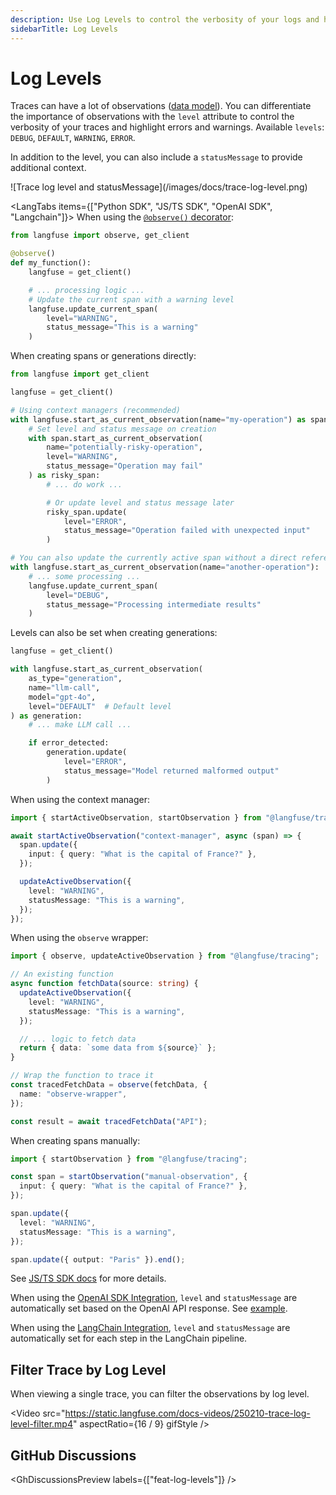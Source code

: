 ```yaml
---
description: Use Log Levels to control the verbosity of your logs and highlight errors and warnings.
sidebarTitle: Log Levels
---
```


# Log Levels

Traces can have a lot of observations ([data model](/docs/tracing#introduction-to-traces-in-langfuse)). You can differentiate the importance of observations with the `level` attribute to control the verbosity of your traces and highlight errors and warnings. Available `levels`: `DEBUG`, `DEFAULT`, `WARNING`, `ERROR`.

In addition to the level, you can also include a `statusMessage` to provide additional context.

<Frame border fullWidth>
  ![Trace log level and statusMessage](/images/docs/trace-log-level.png)
</Frame>

<LangTabs items={["Python SDK", "JS/TS SDK", "OpenAI SDK", "Langchain"]}>
<Tab>
When using the [`@observe()` decorator](/docs/sdk/python/decorators):

```python
from langfuse import observe, get_client

@observe()
def my_function():
    langfuse = get_client()

    # ... processing logic ...
    # Update the current span with a warning level
    langfuse.update_current_span(
        level="WARNING",
        status_message="This is a warning"
    )
```

When creating spans or generations directly:

```python
from langfuse import get_client

langfuse = get_client()

# Using context managers (recommended)
with langfuse.start_as_current_observation(name="my-operation") as span:
    # Set level and status message on creation
    with span.start_as_current_observation(
        name="potentially-risky-operation",
        level="WARNING",
        status_message="Operation may fail"
    ) as risky_span:
        # ... do work ...

        # Or update level and status message later
        risky_span.update(
            level="ERROR",
            status_message="Operation failed with unexpected input"
        )

# You can also update the currently active span without a direct reference
with langfuse.start_as_current_observation(name="another-operation"):
    # ... some processing ...
    langfuse.update_current_span(
        level="DEBUG",
        status_message="Processing intermediate results"
    )
```

Levels can also be set when creating generations:

```python
langfuse = get_client()

with langfuse.start_as_current_observation(
    as_type="generation",
    name="llm-call",
    model="gpt-4o",
    level="DEFAULT"  # Default level
) as generation:
    # ... make LLM call ...

    if error_detected:
        generation.update(
            level="ERROR",
            status_message="Model returned malformed output"
        )
```

</Tab>
<Tab title="JS/TS SDK">

When using the context manager:

```ts
import { startActiveObservation, startObservation } from "@langfuse/tracing";

await startActiveObservation("context-manager", async (span) => {
  span.update({
    input: { query: "What is the capital of France?" },
  });

  updateActiveObservation({
    level: "WARNING",
    statusMessage: "This is a warning",
  });
});
```

When using the `observe` wrapper:

```ts
import { observe, updateActiveObservation } from "@langfuse/tracing";

// An existing function
async function fetchData(source: string) {
  updateActiveObservation({
    level: "WARNING",
    statusMessage: "This is a warning",
  });

  // ... logic to fetch data
  return { data: `some data from ${source}` };
}

// Wrap the function to trace it
const tracedFetchData = observe(fetchData, {
  name: "observe-wrapper",
});

const result = await tracedFetchData("API");
```

When creating spans manually:

```ts
import { startObservation } from "@langfuse/tracing";

const span = startObservation("manual-observation", {
  input: { query: "What is the capital of France?" },
});

span.update({
  level: "WARNING",
  statusMessage: "This is a warning",
});

span.update({ output: "Paris" }).end();
```

See [JS/TS SDK docs](/docs/sdk/typescript/guide) for more details.

</Tab>
<Tab title="OpenAI SDK">

When using the [OpenAI SDK Integration](/integrations/model-providers/openai-py), `level` and `statusMessage` are automatically set based on the OpenAI API response. See [example](/integrations/model-providers/openai-py).

</Tab>
<Tab title="Langchain">

When using the [LangChain Integration](/integrations/frameworks/langchain), `level` and `statusMessage` are automatically set for each step in the LangChain pipeline.

</Tab>

</LangTabs>

## Filter Trace by Log Level

When viewing a single trace, you can filter the observations by log level.

<Video
  src="https://static.langfuse.com/docs-videos/250210-trace-log-level-filter.mp4"
  aspectRatio={16 / 9}
  gifStyle
/>

## GitHub Discussions


<GhDiscussionsPreview labels={["feat-log-levels"]} />
